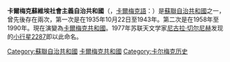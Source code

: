 {{expand|time=2015-02-17T01:30:15+00:00}}
{{unreferenced|time=2015-02-17T01:30:15+00:00}}
{{Infobox former subdivision
|native_name = {{native name|xal|Хальмг ACCP|italics=no}}<br/>{{native name|ru|Калмыки АССР|italics=no}}
|conventional_long_name = 卡尔梅克苏维埃社会主义自治共和国
|common_name = 卡尔梅克ASSR
|subdivision=[[苏维埃社会主义自治共和国|自治共和国]]
|nation=[[俄罗斯苏维埃联邦社会主义共和国|俄罗斯苏维埃联邦社会主义共和国]]
|government_type = {{tsl|en|Soviet republic (system of government)|苏维埃共和国 (政体)|苏维埃共和国}}
|
|year_start = 1935年
|year_end = 1991年
|
|image_flag = Flag of Kalmyk ASSR.svg
|image_coat = Coat of arms of Kalmyk ASSR.svg
|
|p1 = 卡尔梅克自治州
|image_p1= [[File:Flag_of_Russian_SFSR_(1918-1937).svg|35px]]
|s1 = 卡尔梅克共和国
|flag_s1 = Flag of Kalmykia.svg
|
|image_map = Russia - Republic of Kalmykia (2008-01).svg
|image_map_caption = 卡爾梅克蘇維埃社會主義自治共和國在[[俄罗斯苏维埃联邦社会主义共和国|俄罗斯苏维埃联邦社会主义共和国]]的位置
|
|capital = [[埃利斯塔|埃利斯塔]]
|
|now part of = [[{Flag_of_Russian_Federation}|俄罗斯]]
|
}}
'''卡爾梅克蘇維埃社會主義自治共和國'''（{{lang-ru|Калмыцкая Автономная Советская Социалистическая Республика}}，[[卡爾梅克語|卡爾梅克語]]：{{lang|xal|Хальмг Автономи Советск Социалистическ Республик}}）是[[苏维埃社会主义自治共和国|蘇聯自治共和國]]之一，曾先後存在兩次，第一次是在1935年10月22日至1943年。第二次是在1958年至1990年。現在演變為[[卡爾梅克共和國|卡爾梅克共和國]]。1977年苏联天文学家[[尼古拉·切尔尼赫|尼古拉·切尔尼赫]]发现的[[小行星2287|小行星2287]]即以此命名。

{{蘇聯自治共和國}}
{{Authority control}}
[[Category:蘇聯自治共和國|Category:蘇聯自治共和國]]
[[Category:卡爾梅克共和國|]]
[[Category:卡尔梅克历史|Category:卡尔梅克历史]]